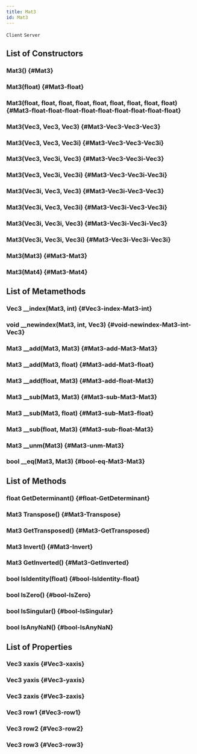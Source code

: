 ```yaml
---
title: Mat3
id: Mat3
---
```

`Client`
`Server`

## List of Constructors

### Mat3() {#Mat3}

### Mat3(float) {#Mat3-float}

### Mat3(float, float, float, float, float, float, float, float, float) {#Mat3-float-float-float-float-float-float-float-float-float}

### Mat3(Vec3, Vec3, Vec3) {#Mat3-Vec3-Vec3-Vec3}

### Mat3(Vec3, Vec3, Vec3i) {#Mat3-Vec3-Vec3-Vec3i}

### Mat3(Vec3, Vec3i, Vec3) {#Mat3-Vec3-Vec3i-Vec3}

### Mat3(Vec3, Vec3i, Vec3i) {#Mat3-Vec3-Vec3i-Vec3i}

### Mat3(Vec3i, Vec3, Vec3) {#Mat3-Vec3i-Vec3-Vec3}

### Mat3(Vec3i, Vec3, Vec3i) {#Mat3-Vec3i-Vec3-Vec3i}

### Mat3(Vec3i, Vec3i, Vec3) {#Mat3-Vec3i-Vec3i-Vec3}

### Mat3(Vec3i, Vec3i, Vec3i) {#Mat3-Vec3i-Vec3i-Vec3i}

### Mat3(Mat3) {#Mat3-Mat3}

### Mat3(Mat4) {#Mat3-Mat4}

## List of Metamethods

### Vec3 __index(Mat3, int) {#Vec3-index-Mat3-int}

### void __newindex(Mat3, int, Vec3) {#void-newindex-Mat3-int-Vec3}

### Mat3 __add(Mat3, Mat3) {#Mat3-add-Mat3-Mat3}

### Mat3 __add(Mat3, float) {#Mat3-add-Mat3-float}

### Mat3 __add(float, Mat3) {#Mat3-add-float-Mat3}

### Mat3 __sub(Mat3, Mat3) {#Mat3-sub-Mat3-Mat3}

### Mat3 __sub(Mat3, float) {#Mat3-sub-Mat3-float}

### Mat3 __sub(float, Mat3) {#Mat3-sub-float-Mat3}

### Mat3 __unm(Mat3) {#Mat3-unm-Mat3}

### bool __eq(Mat3, Mat3) {#bool-eq-Mat3-Mat3}

## List of Methods

### float GetDeterminant() {#float-GetDeterminant}

### Mat3 Transpose() {#Mat3-Transpose}

### Mat3 GetTransposed() {#Mat3-GetTransposed}

### Mat3 Invert() {#Mat3-Invert}

### Mat3 GetInverted() {#Mat3-GetInverted}

### bool IsIdentity(float) {#bool-IsIdentity-float}

### bool IsZero() {#bool-IsZero}

### bool IsSingular() {#bool-IsSingular}

### bool IsAnyNaN() {#bool-IsAnyNaN}

## List of Properties

### Vec3 xaxis {#Vec3-xaxis}

### Vec3 yaxis {#Vec3-yaxis}

### Vec3 zaxis {#Vec3-zaxis}

### Vec3 row1 {#Vec3-row1}

### Vec3 row2 {#Vec3-row2}

### Vec3 row3 {#Vec3-row3}

